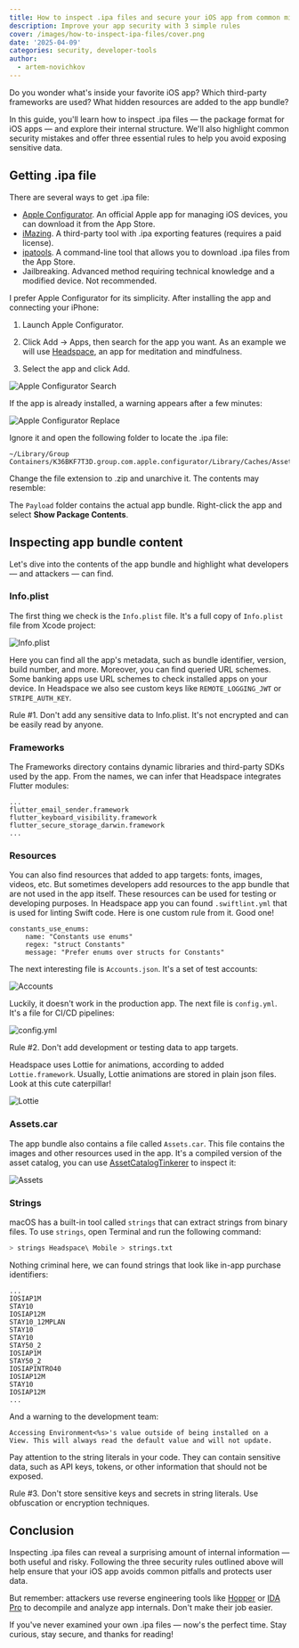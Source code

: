```yaml
---
title: How to inspect .ipa files and secure your iOS app from common mistakes
description: Improve your app security with 3 simple rules
cover: /images/how-to-inspect-ipa-files/cover.png
date: '2025-04-09'
categories: security, developer-tools
author:
  - artem-novichkov
---
```


Do you wonder what's inside your favorite iOS app? Which third-party frameworks are used? What hidden resources are added to the app bundle?

In this guide, you'll learn how to inspect .ipa files — the package format for iOS apps — and explore their internal structure. We'll also highlight common security mistakes and offer three essential rules to help you avoid exposing sensitive data.

## Getting .ipa file

There are several ways to get .ipa file:

- [Apple Configurator](https://apps.apple.com/en/app/apple-configurator/id1037126344). An official Apple app for managing iOS devices, you can download it from the App Store.
- [iMazing](https://imazing.com). A third-party tool with .ipa exporting features (requires a paid license).
- [ipatools](https://github.com/majd/ipatool). A command-line tool that allows you to download .ipa files from the App Store.
- Jailbreaking. Advanced method requiring technical knowledge and a modified device. Not recommended.

I prefer Apple Configurator for its simplicity. After installing the app and connecting your iPhone:

1. Launch Apple Configurator.

2. Click Add → Apps, then search for the app you want. As an example we will use [Headspace](https://apps.apple.com/en/app/headspace-sleep-meditation/id493145008), an app for meditation and mindfulness.

3. Select the app and click Add.

![Apple Configurator Search](/images/how-to-inspect-ipa-files/search.png)

If the app is already installed, a warning appears after a few minutes:

![Apple Configurator Replace](/images/how-to-inspect-ipa-files/replace.png)

Ignore it and open the following folder to locate the .ipa file:

```
~/Library/Group Containers/K36BKF7T3D.group.com.apple.configurator/Library/Caches/Assets/TemporaryItems
```

Change the file extension to .zip and unarchive it. The contents may resemble:
 
<FileTree>
  <FileTree.Folder name="Headspace">
    <FileTree.Folder name="iTunesArtwork">
      <FileTree.File name="iTunesMetadata.plist" />
    </FileTree.Folder>
    <FileTree.Folder name="META-INF">
      <FileTree.File name="com.apple.FixedZipMetadata.bin" />
      <FileTree.File name="com.apple.ZipMetadata.plist" />
    </FileTree.Folder>
    <FileTree.Folder name="Payload">
      <FileTree.File name="Headspace Mobile" />
    </FileTree.Folder>
  </FileTree.Folder>
</FileTree>

The `Payload` folder contains the actual app bundle. Right-click the app and select **Show Package Contents**.

## Inspecting app bundle content

Let's dive into the contents of the app bundle and highlight what developers — and attackers — can find.

### Info.plist

The first thing we check is the `Info.plist` file. It's a full copy of `Info.plist` file from Xcode project:

![Info.plist](/images/how-to-inspect-ipa-files/info-plist.png)

Here you can find all the app's metadata, such as bundle identifier, version, build number, and more. Moreover, you can find queried URL schemes. Some banking apps use URL schemes to check installed apps on your device. In Headspace we also see custom keys like `REMOTE_LOGGING_JWT` or `STRIPE_AUTH_KEY`.

<Callout type="warning" emoji="️⚠️">
  Rule #1. Don't add any sensitive data to Info.plist. It's not encrypted and can be easily read by anyone.
</Callout>

### Frameworks

The Frameworks directory contains dynamic libraries and third-party SDKs used by the app. From the names, we can infer that Headspace integrates Flutter modules:

```
...
flutter_email_sender.framework
flutter_keyboard_visibility.framework
flutter_secure_storage_darwin.framework
...
```

### Resources

You can also find resources that added to app targets: fonts, images, videos, etc. But sometimes developers add resources to the app bundle that are not used in the app itself. These resources can be used for testing or developing purposes. In Headspace app you can found `.swiftlint.yml` that is used for linting Swift code. Here is one custom rule from it. Good one!
```
constants_use_enums:
    name: "Constants use enums"
    regex: "struct Constants"
    message: "Prefer enums over structs for Constants"
```

The next interesting file is `Accounts.json`. It's a set of test accounts:

![Accounts](/images/how-to-inspect-ipa-files/accounts.png)

Luckily, it doesn't work in the production app. The next file is `config.yml`. It's a file for CI/CD pipelines:

![config.yml](/images/how-to-inspect-ipa-files/config.png)

<Callout type="warning" emoji="️⚠️">
  Rule #2. Don't add development or testing data to app targets.
</Callout>

Headspace uses Lottie for animations, according to added `Lottie.framework`. Usually, Lottie animations are stored in plain json files. Look at this cute caterpillar!

![Lottie](/images/how-to-inspect-ipa-files/lottie.png)

### Assets.car

The app bundle also contains a file called `Assets.car`. This file contains the images and other resources used in the app. It's a compiled version of the asset catalog, you can use [AssetCatalogTinkerer](https://github.com/insidegui/AssetCatalogTinkerer) to inspect it:

![Assets](/images/how-to-inspect-ipa-files/assets.png)

### Strings

macOS has a built-in tool called `strings` that can extract strings from binary files. To use `strings`, open Terminal and run the following command:

```bash
> strings Headspace\ Mobile > strings.txt
```
Nothing criminal here, we can found strings that look like in-app purchase identifiers:
```
...
IOSIAP1M
STAY10
IOSIAP12M
STAY10_12MPLAN
STAY10
STAY10
STAY50_2
IOSIAP1M
STAY50_2
IOSIAPINTRO40
IOSIAP12M
STAY10
IOSIAP12M
...
```

And a warning to the development team:

```
Accessing Environment<%s>'s value outside of being installed on a View. This will always read the default value and will not update.
```

Pay attention to the string literals in your code. They can contain sensitive data, such as API keys, tokens, or other information that should not be exposed.

<Callout type="warning" emoji="️⚠️">
  Rule #3. Don't store sensitive keys and secrets in string literals. Use obfuscation or encryption techniques.
</Callout>

## Conclusion

Inspecting .ipa files can reveal a surprising amount of internal information — both useful and risky. Following the three security rules outlined above will help ensure that your iOS app avoids common pitfalls and protects user data.

But remember: attackers use reverse engineering tools like [Hopper](https://www.hopperapp.com/) or [IDA Pro](https://hex-rays.com/ida-pro) to decompile and analyze app internals. Don't make their job easier.

If you've never examined your own .ipa files — now's the perfect time. Stay curious, stay secure, and thanks for reading!